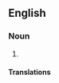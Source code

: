 ==English==

===Noun===
{{en-noun|-}}

# {{alternative spelling of|en|nikud}}

====Translations====
{{trans-see|nikud}}